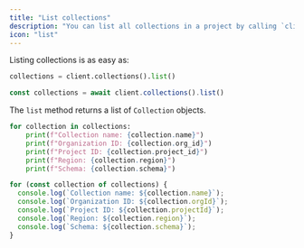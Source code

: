 ```yaml
---
title: "List collections"
description: "You can list all collections in a project by calling `client.collections().list()`."
icon: "list"
---
```


Listing collections is as easy as:

<CodeGroup>

```python Python
collections = client.collections().list()
```


```typescript Javascript
const collections = await client.collections().list()
```

</CodeGroup>

The `list` method returns a list of `Collection` objects.

<CodeGroup>

```python Python
for collection in collections:
    print(f"Collection name: {collection.name}")
    print(f"Organization ID: {collection.org_id}")
    print(f"Project ID: {collection.project_id}")
    print(f"Region: {collection.region}")
    print(f"Schema: {collection.schema}")
```


```js Javascript
for (const collection of collections) {
  console.log(`Collection name: ${collection.name}`);
  console.log(`Organization ID: ${collection.orgId}`);
  console.log(`Project ID: ${collection.projectId}`);
  console.log(`Region: ${collection.region}`);
  console.log(`Schema: ${collection.schema}`);
}
```

</CodeGroup>